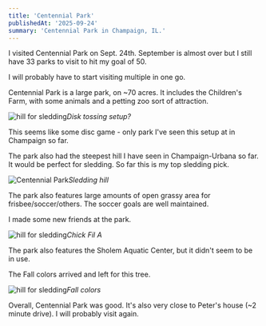 ```yaml
---
title: 'Centennial Park'
publishedAt: '2025-09-24'
summary: 'Centennial Park in Champaign, IL.'
---
```


I visited Centennial Park on Sept. 24th. September is almost over but I still have 33 parks to visit to hit my goal of 50. 

I will probably have to start visiting multiple in one go.

Centennial Park is a large park, on ~70 acres. It includes the Children's Farm, with some animals and a petting zoo sort of attraction. 

![hill for sledding](/centennial_park/centennial-park-4.jpeg)*Disk tossing setup?*

This seems like some disc game - only park I've seen this setup at in Champaign so far.

The park also had the steepest hill I have seen in Champaign-Urbana so far. It would be perfect for sledding. So far this is my top sledding pick.

![Centennial Park](/centennial_park/centennial-park-1.jpeg)*Sledding hill*

The park also features large amounts of open grassy area for frisbee/soccer/others. The soccer goals are well maintained.

I made some new friends at the park.

![hill for sledding](/centennial_park/centennial-park-2.jpeg)*Chick Fil A*

The park also features the Sholem Aquatic Center, but it didn't seem to be in use.

The Fall colors arrived and left for this tree.

![hill for sledding](/centennial_park/centennial-park-3.jpeg)*Fall colors*

Overall, Centennial Park was good. It's also very close to Peter's house (~2 minute drive). I will probably visit again.